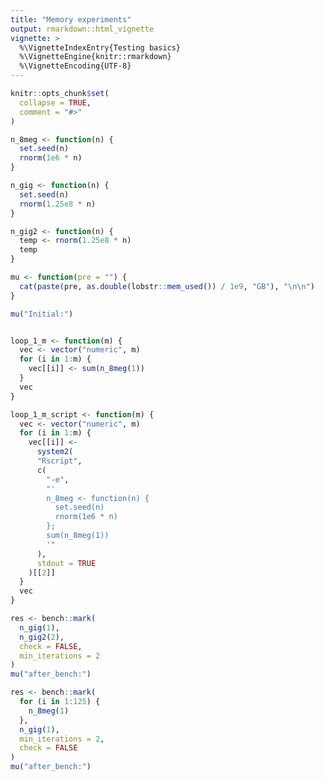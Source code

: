 ```yaml
---
title: "Memory experiments"
output: rmarkdown::html_vignette
vignette: >
  %\VignetteIndexEntry{Testing basics}
  %\VignetteEngine{knitr::rmarkdown}
  %\VignetteEncoding{UTF-8}
---
```


```r
knitr::opts_chunk$set(
  collapse = TRUE,
  comment = "#>"
)
```

```r
n_8meg <- function(n) {
  set.seed(n)
  rnorm(1e6 * n)
}

n_gig <- function(n) {
  set.seed(n)
  rnorm(1.25e8 * n)
}

n_gig2 <- function(n) {
  temp <- rnorm(1.25e8 * n)
  temp
}

mu <- function(pre = "") {
  cat(paste(pre, as.double(lobstr::mem_used()) / 1e9, "GB"), "\n\n")
}

mu("Initial:")


loop_1_m <- function(m) {
  vec <- vector("numeric", m)
  for (i in 1:m) {
    vec[[i]] <- sum(n_8meg(1))
  }
  vec
}

loop_1_m_script <- function(m) {
  vec <- vector("numeric", m)
  for (i in 1:m) {
    vec[[i]] <-
      system2(
      "Rscript",
      c(
        "-e",
        "'
        n_8meg <- function(n) {
          set.seed(n)
          rnorm(1e6 * n)
        };
        sum(n_8meg(1))
        '"
      ),
      stdout = TRUE
    )[[2]]
  }
  vec
}
```

<!-- ```{r mem1} -->
<!-- biggie <- n_gig(1) -->
<!-- mu("1_gig_save:") -->
<!-- ``` -->

<!-- ```{r mem2} -->
<!-- rm(biggie) -->
<!-- mu("1_gig_gone:") -->
<!-- ``` -->

<!-- ```{r mem3} -->
<!-- n_gig(1) -->
<!-- mu("1_gig_once:") -->
<!-- ``` -->

<!-- ```{r mem4} -->
<!-- n_gig(2) -->
<!-- mu("2_gig_once:") -->
<!-- ``` -->

<!-- ```{r mem5} -->
<!-- for (i in 1) { -->
<!--   n_gig(1) -->
<!--   mu("  1_gig_loop_i") -->
<!-- } -->
<!-- mu("1_gig_1_loop:") -->
<!-- ``` -->

<!-- ```{r mem6} -->
<!-- for (i in 1:3) { -->
<!--   biggie <- n_gig(i) -->
<!--   mu("  i_gig_loop_i") -->
<!-- } -->
<!-- mu("1_gig_3_loop:") -->
<!-- rm(biggie) -->
<!-- ``` -->

```r
res <- bench::mark(
  n_gig(1),
  n_gig2(2),
  check = FALSE,
  min_iterations = 2
)
mu("after_bench:")
```

```r
res <- bench::mark(
  for (i in 1:125) {
    n_8meg(1)
  },
  n_gig(1),
  min_iterations = 2,
  check = FALSE
)
mu("after_bench:")
```



